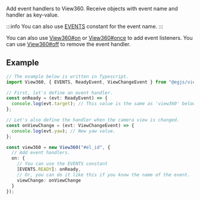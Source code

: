 
<OptionDescriptor type="object" defaultVal="{}" added="4.0.0" />

Add event handlers to View360.
Receive objects with event name and handler as key-value.

:::info
You can also use [EVENTS](/docs/api/Variables/EVENTS) constant for the event name.
:::

You can also use [View360#on](/docs/api/Class/View360#on) or [View360#once](/docs/api/Class/View360#once) to add event listeners.
You can use [View360#off](/docs/api/Class/View360#off) to remove the event handler.

## Example
```ts
// The example below is written in Typescript.
import View360, { EVENTS, ReadyEvent, ViewChangeEvent } from "@egjs/view360";

// First, let's define an event handler.
const onReady = (evt: ReadyEvent) => {
  console.log(evt.target); // This value is the same as 'view360' below.
};

// Let's also define the handler when the camera view is changed.
const onViewChange = (evt: ViewChangeEvent) => {
  console.log(evt.yaw); // New yaw value.
};

const view360 = new View360("#el_id", {
  // Add event handlers.
  on: {
    // You can use the EVENTS constant
    [EVENTS.READY]: onReady,
    // Or, you can do it like this if you know the name of the event.
    viewChange: onViewChange
  }
});
```
